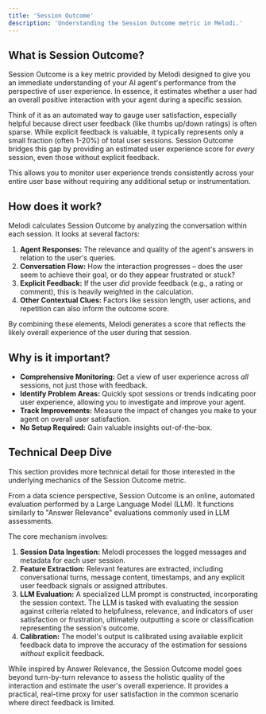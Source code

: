 ```yaml
---
title: 'Session Outcome'
description: 'Understanding the Session Outcome metric in Melodi.'
---
```


## What is Session Outcome?

Session Outcome is a key metric provided by Melodi designed to give you an immediate understanding of your AI agent's performance from the perspective of user experience. In essence, it estimates whether a user had an overall positive interaction with your agent during a specific session.

Think of it as an automated way to gauge user satisfaction, especially helpful because direct user feedback (like thumbs up/down ratings) is often sparse. While explicit feedback is valuable, it typically represents only a small fraction (often 1-20%) of total user sessions. Session Outcome bridges this gap by providing an estimated user experience score for *every* session, even those without explicit feedback.

This allows you to monitor user experience trends consistently across your entire user base without requiring any additional setup or instrumentation.

## How does it work?

Melodi calculates Session Outcome by analyzing the conversation within each session. It looks at several factors:

1.  **Agent Responses:** The relevance and quality of the agent's answers in relation to the user's queries.
2.  **Conversation Flow:** How the interaction progresses – does the user seem to achieve their goal, or do they appear frustrated or stuck?
3.  **Explicit Feedback:** If the user *did* provide feedback (e.g., a rating or comment), this is heavily weighted in the calculation.
4.  **Other Contextual Clues:** Factors like session length, user actions, and repetition can also inform the outcome score.

By combining these elements, Melodi generates a score that reflects the likely overall experience of the user during that session.

## Why is it important?

*   **Comprehensive Monitoring:** Get a view of user experience across *all* sessions, not just those with feedback.
*   **Identify Problem Areas:** Quickly spot sessions or trends indicating poor user experience, allowing you to investigate and improve your agent.
*   **Track Improvements:** Measure the impact of changes you make to your agent on overall user satisfaction.
*   **No Setup Required:** Gain valuable insights out-of-the-box.

## Technical Deep Dive

<Note>
This section provides more technical detail for those interested in the underlying mechanics of the Session Outcome metric.
</Note>

From a data science perspective, Session Outcome is an online, automated evaluation performed by a Large Language Model (LLM). It functions similarly to "Answer Relevance" evaluations commonly used in LLM assessments.

The core mechanism involves:

1.  **Session Data Ingestion:** Melodi processes the logged messages and metadata for each user session.
2.  **Feature Extraction:** Relevant features are extracted, including conversational turns, message content, timestamps, and any explicit user feedback signals or assigned attributes.
3.  **LLM Evaluation:** A specialized LLM prompt is constructed, incorporating the session context. The LLM is tasked with evaluating the session against criteria related to helpfulness, relevance, and indicators of user satisfaction or frustration, ultimately outputting a score or classification representing the session's outcome.
4.  **Calibration:** The model's output is calibrated using available explicit feedback data to improve the accuracy of the estimation for sessions *without* explicit feedback.

While inspired by Answer Relevance, the Session Outcome model goes beyond turn-by-turn relevance to assess the holistic quality of the interaction and estimate the user's overall experience. It provides a practical, real-time proxy for user satisfaction in the common scenario where direct feedback is limited. 